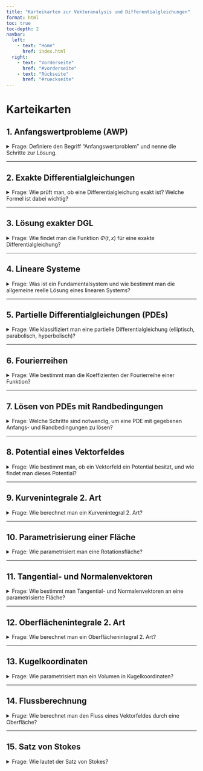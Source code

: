 ```yaml
---
title: "Karteikarten zur Vektoranalysis und Differentialgleichungen"
format: html
toc: true
toc-depth: 2
navbar:
  left:
    - text: "Home"
      href: index.html
  right:
    - text: "Vorderseite"
      href: "#vorderseite"
    - text: "Rückseite"
      href: "#rueckseite"
---
```


# Karteikarten

## 1. Anfangswertprobleme (AWP)

<details>
<summary>Frage: Definiere den Begriff "Anfangswertproblem" und nenne die Schritte zur Lösung.</summary>

Ein AWP besteht aus einer Differentialgleichung und einer Anfangsbedingung. Lösungsschritte:
- Differentialgleichung lösen (z.B. durch Trennung der Variablen, Finden eines Potentials).
- Allgemeine Lösung finden.
- Anfangsbedingung nutzen, um die spezielle Lösung zu bestimmen.

</details>

---

## 2. Exakte Differentialgleichungen

<details>
<summary>Frage: Wie prüft man, ob eine Differentialgleichung exakt ist? Welche Formel ist dabei wichtig?</summary>

Eine DGL der Form $M(t, x) + N(t, x)x' = 0$ ist exakt, wenn
$$
\frac{\partial M}{\partial x} = \frac{\partial N}{\partial t}
$$
gilt.

</details>

---

## 3. Lösung exakter DGL

<details>
<summary>Frage: Wie findet man die Funktion $\Phi(t,x)$ für eine exakte Differentialgleichung?</summary>

- $M(t, x)$ nach $t$ integrieren: $\int M(t, x) dt$
- $N(t, x)$ nach $x$ integrieren: $\int N(t, x) dx$
- Beide Ausdrücke kombinieren, um ein gemeinsames $\Phi(t, x)$ zu erhalten, wobei doppelte Terme nur einmal berücksichtigt werden.
- Die allgemeine Lösung ist dann $\Phi(t, x) = C$.

</details>

---

## 4. Lineare Systeme

<details>
<summary>Frage: Was ist ein Fundamentalsystem und wie bestimmt man die allgemeine reelle Lösung eines linearen Systems?</summary>

Ein Fundamentalsystem besteht aus linear unabhängigen Lösungen des homogenen Systems. Die allgemeine Lösung eines linearen Systems $\dot{x} = Ax + b$ setzt sich zusammen aus der allgemeinen Lösung des homogenen Systems $\dot{x} = Ax$ und einer partikulären Lösung des inhomogenen Systems.

</details>

---

## 5. Partielle Differentialgleichungen (PDEs)

<details>
<summary>Frage: Wie klassifiziert man eine partielle Differentialgleichung (elliptisch, parabolisch, hyperbolisch)?</summary>

Die Klassifizierung hängt von den Koeffizienten der höchsten Ableitungen ab.
Beispiel aus der Quelle: $2u_t - u_{xx} = 0$ ist eine parabolische PDE.

</details>

---

## 6. Fourierreihen

<details>
<summary>Frage: Wie bestimmt man die Koeffizienten der Fourierreihe einer Funktion?</summary>

Die Koeffizienten hängen von der Symmetrie der Funktion ab (gerade, ungerade, allgemein). Für eine ungerade Funktion $f(x)$ gilt:
$$
a_n = 0, \quad b_n = \frac{2}{\pi} \int_0^\pi f(x) \sin(nx) \, dx
$$

</details>

---

## 7. Lösen von PDEs mit Randbedingungen

<details>
<summary>Frage: Welche Schritte sind notwendig, um eine PDE mit gegebenen Anfangs- und Randbedingungen zu lösen?</summary>

- Separationsansatz verwenden (falls möglich).
- Allgemeine Lösung für jede Variable finden.
- Randbedingungen anwenden, um spezielle Lösungen zu finden.
- Anfangsbedingung nutzen, um die endgültige Lösung zu bestimmen.

</details>

---

## 8. Potential eines Vektorfeldes

<details>
<summary>Frage: Wie bestimmt man, ob ein Vektorfeld ein Potential besitzt, und wie findet man dieses Potential?</summary>

Ein Vektorfeld $F$ besitzt ein Potential, wenn $\operatorname{rot}(F) = 0$ gilt (d.h. die Rotation ist null). Das Potential $\phi$ findet man durch Integration der Komponenten von $F$.

</details>

---

## 9. Kurvenintegrale 2. Art

<details>
<summary>Frage: Wie berechnet man ein Kurvenintegral 2. Art?</summary>

$$
\int_\gamma F \cdot dr = \int_a^b F(\gamma(t)) \cdot \gamma'(t) \, dt
$$
wobei $\gamma(t)$ eine Parametrisierung des Weges $\gamma$ ist.

</details>

---

## 10. Parametrisierung einer Fläche

<details>
<summary>Frage: Wie parametrisiert man eine Rotationsfläche?</summary>

Wenn $\gamma(u) = (e^u - 1, 0, u)^T$ um die z-Achse rotiert, ist die Parametrisierung:
$$
f(u, v) = ((e^u - 1)\cos(v), (e^u - 1)\sin(v), u)^T
$$

</details>

---

## 11. Tangential- und Normalenvektoren

<details>
<summary>Frage: Wie bestimmt man Tangential- und Normalenvektoren an eine parametrisierte Fläche?</summary>

- Tangentialvektoren: Partielle Ableitungen der Parametrisierung $f(u, v)$ nach $u$ und $v$: $f_u$ und $f_v$.
- Normalenvektor: Kreuzprodukt der Tangentialvektoren: $n = f_u \times f_v$.

</details>

---

## 12. Oberflächenintegrale 2. Art

<details>
<summary>Frage: Wie berechnet man ein Oberflächenintegral 2. Art?</summary>

$$
\int_A F \cdot dS = \int_D F(f(u, v)) \cdot (f_u \times f_v) \, du \, dv
$$
wobei $f(u, v)$ die Parametrisierung der Fläche $A$ ist und $D$ der Parameterbereich.

</details>

---

## 13. Kugelkoordinaten

<details>
<summary>Frage: Wie parametrisiert man ein Volumen in Kugelkoordinaten?</summary>

$$
x = r\sin(\theta)\cos(\phi), \quad y = r\sin(\theta)\sin(\phi), \quad z = r\cos(\theta)
$$
wobei $r$ der Radius, $\theta$ der Polarwinkel und $\phi$ der Azimutalwinkel ist.

</details>

---

## 14. Flussberechnung

<details>
<summary>Frage: Wie berechnet man den Fluss eines Vektorfeldes durch eine Oberfläche?</summary>

$$
\int_{\partial K} F \cdot n \, dS
$$
wobei $n$ der Normalenvektor auf der Oberfläche $\partial K$ ist. Dies kann mit dem Divergenzsatz in ein Volumenintegral umgewandelt werden:
$$
\int_K \operatorname{div}(F) \, dV
$$

</details>

---

## 15. Satz von Stokes

<details>
<summary>Frage: Wie lautet der Satz von Stokes?</summary>

$$
\int_{\partial K} \operatorname{rot}(F) \cdot n \, dS = \oint_{\partial(\partial K)} F \cdot dr
$$
wobei $\partial K$ die Oberfläche und $\partial(\partial K)$ der Rand der Oberfläche ist.

</details>
